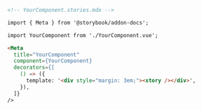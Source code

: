 ```md
<!-- YourComponent.stories.mdx -->

import { Meta } from '@storybook/addon-docs';

import YourComponent from './YourComponent.vue';

<Meta
  title="YourComponent"
  component={YourComponent}
  decorators={[
    () => ({
      template: '<div style="margin: 3em;"><story /></div>',
    }),
  ]}
/>
```
